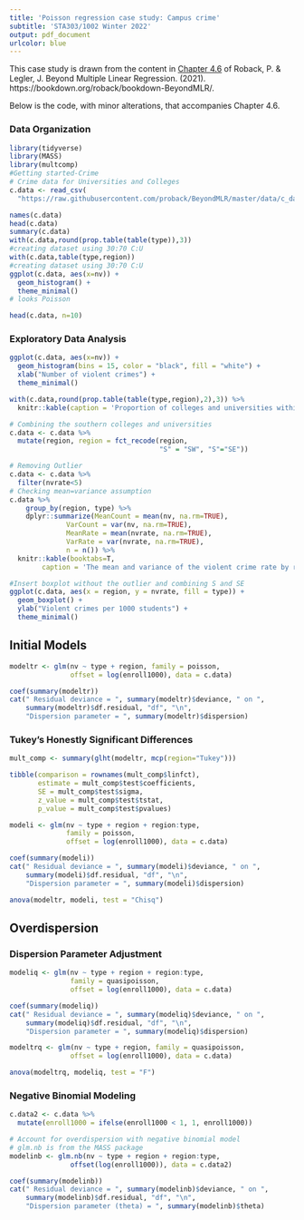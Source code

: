 ```yaml
---
title: 'Poisson regression case study: Campus crime'
subtitle: 'STA303/1002 Winter 2022'
output: pdf_document
urlcolor: blue
---
```


This case study is drawn from the content in [Chapter 4.6](https://bookdown.org/roback/bookdown-BeyondMLR/ch-poissonreg.html#case-study-campus-crime) of Roback, P. & Legler, J. Beyond Multiple Linear Regression. (2021). https://bookdown.org/roback/bookdown-BeyondMLR/.

Below is the code, with minor alterations, that accompanies Chapter 4.6.

### Data Organization

```r
library(tidyverse)
library(MASS)
library(multcomp)
#Getting started-Crime
# Crime data for Universities and Colleges
c.data <- read_csv(
  "https://raw.githubusercontent.com/proback/BeyondMLR/master/data/c_data.csv")

names(c.data)
head(c.data)
summary(c.data)
with(c.data,round(prop.table(table(type)),3)) 
#creating dataset using 30:70 C:U
with(c.data,table(type,region)) 
#creating dataset using 30:70 C:U
ggplot(c.data, aes(x=nv)) + 
  geom_histogram() +
  theme_minimal()
# looks Poisson
```

```r
head(c.data, n=10)
```

### Exploratory Data Analysis

```r
ggplot(c.data, aes(x=nv)) + 
  geom_histogram(bins = 15, color = "black", fill = "white") +
  xlab("Number of violent crimes") +
  theme_minimal()
```


```r
with(c.data,round(prop.table(table(type,region),2),3)) %>% 
  knitr::kable(caption = 'Proportion of colleges and universities within region in the campus crime data set.')
```


```r
# Combining the southern colleges and universities
c.data <- c.data %>%
  mutate(region, region = fct_recode(region, 
                                     "S" = "SW", "S"="SE"))
```

```r
# Removing Outlier
c.data <- c.data %>% 
  filter(nvrate<5)
# Checking mean=variance assumption 
c.data %>%
    group_by(region, type) %>%
    dplyr::summarize(MeanCount = mean(nv, na.rm=TRUE),
              VarCount = var(nv, na.rm=TRUE),
              MeanRate = mean(nvrate, na.rm=TRUE),
              VarRate = var(nvrate, na.rm=TRUE),
              n = n()) %>% 
  knitr::kable(booktabs=T, 
        caption = 'The mean and variance of the violent crime rate by region and type of institution.')
```

```r
#Insert boxplot without the outlier and combining S and SE
ggplot(c.data, aes(x = region, y = nvrate, fill = type)) +
  geom_boxplot() +
  ylab("Violent crimes per 1000 students") +
  theme_minimal()
```

## Initial Models

```r
modeltr <- glm(nv ~ type + region, family = poisson,
               offset = log(enroll1000), data = c.data)
```

```r
coef(summary(modeltr))
cat(" Residual deviance = ", summary(modeltr)$deviance, " on ",
    summary(modeltr)$df.residual, "df", "\n",
    "Dispersion parameter = ", summary(modeltr)$dispersion)
```

### Tukey's Honestly Significant Differences


```r
mult_comp <- summary(glht(modeltr, mcp(region="Tukey")))
```

```r
tibble(comparison = rownames(mult_comp$linfct),
       estimate = mult_comp$test$coefficients,
       SE = mult_comp$test$sigma,
       z_value = mult_comp$test$tstat,
       p_value = mult_comp$test$pvalues)
```


```r
modeli <- glm(nv ~ type + region + region:type, 
              family = poisson,
              offset = log(enroll1000), data = c.data)
```

```r
coef(summary(modeli))
cat(" Residual deviance = ", summary(modeli)$deviance, " on ",
    summary(modeli)$df.residual, "df", "\n",
    "Dispersion parameter = ", summary(modeli)$dispersion)
```


```r
anova(modeltr, modeli, test = "Chisq")
```

## Overdispersion

### Dispersion Parameter Adjustment

```r
modeliq <- glm(nv ~ type + region + region:type, 
               family = quasipoisson,
               offset = log(enroll1000), data = c.data)
```

```r
coef(summary(modeliq))
cat(" Residual deviance = ", summary(modeliq)$deviance, " on ",
    summary(modeliq)$df.residual, "df", "\n",
    "Dispersion parameter = ", summary(modeliq)$dispersion)
```

```r
modeltrq <- glm(nv ~ type + region, family = quasipoisson,
               offset = log(enroll1000), data = c.data)

anova(modeltrq, modeliq, test = "F")
```

### Negative Binomial Modeling

```r
c.data2 <- c.data %>% 
  mutate(enroll1000 = ifelse(enroll1000 < 1, 1, enroll1000))
```

```r
# Account for overdispersion with negative binomial model
# glm.nb is from the MASS package
modelinb <- glm.nb(nv ~ type + region + region:type, 
               offset(log(enroll1000)), data = c.data2)
```

```r
coef(summary(modelinb))
cat(" Residual deviance = ", summary(modelinb)$deviance, " on ",
    summary(modelinb)$df.residual, "df", "\n",
    "Dispersion parameter (theta) = ", summary(modelinb)$theta)
```
